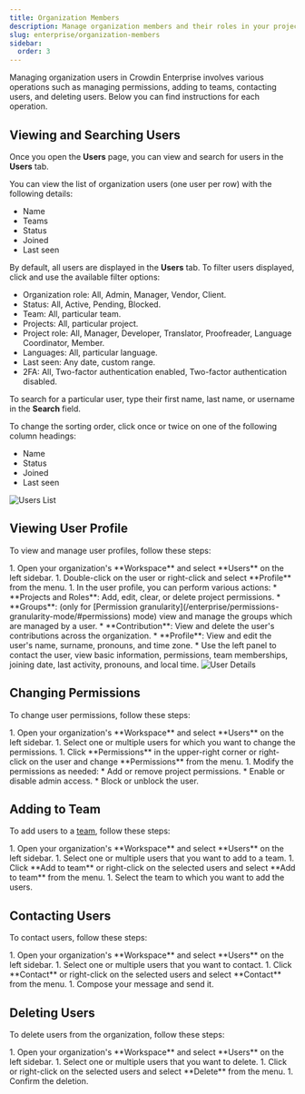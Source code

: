 ```yaml
---
title: Organization Members
description: Manage organization members and their roles in your project
slug: enterprise/organization-members
sidebar:
  order: 3
---
```



Managing organization users in Crowdin Enterprise involves various operations such as managing permissions, adding to teams, contacting users, and deleting users. Below you can find instructions for each operation.

## Viewing and Searching Users

Once you open the **Users** page, you can view and search for users in the **Users** tab.

You can view the list of organization users (one user per row) with the following details:

* Name
* Teams
* Status
* Joined
* Last seen

By default, all users are displayed in the **Users** tab. To filter users displayed, click <Icon name="mdi:filter-variant" class="inline-icon" /> and use the available filter options:

* Organization role: All, Admin, Manager, Vendor, Client.
* Status: All, Active, Pending, Blocked.
* Team: All, particular team.
* Projects: All, particular project.
* Project role: All, Manager, Developer, Translator, Proofreader, Language Coordinator, Member.
* Languages: All, particular language.
* Last seen: Any date, custom range.
* 2FA: All, Two-factor authentication enabled, Two-factor authentication disabled.

To search for a particular user, type their first name, last name, or username in the **Search** field.

To change the sorting order, click once or twice on one of the following column headings:

* Name
* Status
* Joined
* Last seen

<Image src={usersList} alt="Users List" />

## Viewing User Profile

To view and manage user profiles, follow these steps:

<Steps>
  1. Open your organization's **Workspace** and select **Users** on the left sidebar.
  1. Double-click on the user or right-click and select **Profile** from the menu.
  1. In the user profile, you can perform various actions:
      * **Projects and Roles**: Add, edit, clear, or delete project permissions.
      * **Groups**: (only for [Permission granularity](/enterprise/permissions-granularity-mode/#permissions) mode) view and manage the groups which are managed by a user.
      * **Contribution**: View and delete the user's contributions across the organization.
      * **Profile**: View and edit the user's name, surname, pronouns, and time zone.
      * Use the left panel to contact the user, view basic information, permissions, team memberships, joining date, last activity, pronouns, and local time.  
</Steps>

<Image src={userDetails} alt="User Details" />

## Changing Permissions

To change user permissions, follow these steps:

<Steps>
  1. Open your organization's **Workspace** and select **Users** on the left sidebar.
  1. Select one or multiple users for which you want to change the permissions.
  1. Click **Permissions** in the upper-right corner or right-click on the user and change **Permissions** from the menu.
  1. Modify the permissions as needed:
      * Add or remove project permissions.
      * Enable or disable admin access.
      * Block or unblock the user.  
</Steps>

## Adding to Team

To add users to a [team](/enterprise/teams), follow these steps:

<Steps>
  1. Open your organization's **Workspace** and select **Users** on the left sidebar.
  1. Select one or multiple users that you want to add to a team.
  1. Click **Add to team** or right-click on the selected users and select **Add to team** from the menu.
  1. Select the team to which you want to add the users.  
</Steps>

## Contacting Users

To contact users, follow these steps:

<Steps>
  1. Open your organization's **Workspace** and select **Users** on the left sidebar.
  1. Select one or multiple users that you want to contact.
  1. Click **Contact** or right-click on the selected users and select **Contact** from the menu.
  1. Compose your message and send it.  
</Steps>

## Deleting Users

To delete users from the organization, follow these steps:

<Steps>
  1. Open your organization's **Workspace** and select **Users** on the left sidebar.
  1. Select one or multiple users that you want to delete.
  1. Click <Icon name="mdi:delete" class="inline-icon" /> or right-click on the selected users and select **Delete** from the menu.
  1. Confirm the deletion.  
</Steps>

